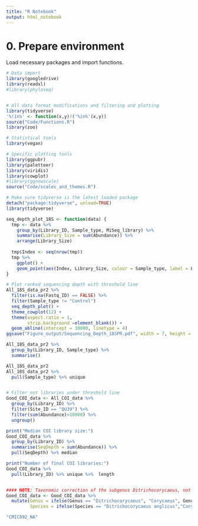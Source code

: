 ```yaml
---
title: "R Notebook"
output: html_notebook
---
```


# 0. Prepare environment

Load necessary packages and import functions.

```r
# Data import
library(googledrive)
library(readxl)
#library(phyloseq)


# All data format modifications and filtering and plotting
library(tidyverse)
'%!in%' <- function(x,y)!('%in%'(x,y))
source("Code/Functions.R")
library(zoo)

# Statistical tools
library(vegan)

# Specific plotting tools
library(ggpubr)
library(paletteer)
library(viridis)
library(cowplot)
#library(ggnewscale)
source("Code/scales_and_themes.R")

# Make sure tidyverse is the latest loaded package
detach("package:tidyverse", unload=TRUE)
library(tidyverse)
```


```r
seq_depth_plot_18S <- function(data) {
  tmp <- data %>%
    group_by(Library_ID, Sample_type, MiSeq_library) %>% 
    summarise(Library_Size = sum(Abundance)) %>% 
    arrange(Library_Size)
  
  tmp$Index <- seq(nrow(tmp))
  tmp %>% 
    ggplot() +
    geom_point(aes(Index, Library_Size, colour = Sample_type, label = Library_ID))
}
```






```r
# Plot ranked sequencing depth with threshold line
All_18S_data_pr2 %>%
  filter(is.na(Fastq_ID) == FALSE) %>%
  filter(Sample_type != "Control")
  seq_depth_plot() +
  theme_cowplot(12) +
  theme(aspect.ratio = 1,
        strip.background =element_blank()) +
  geom_abline(intercept = 10000, linetype = 4)
ggsave("Figure_output/Sequencing_Depth_18SPR.pdf", width = 7, height = 4.5)

All_18S_data_pr2 %>%
  group_by(Library_ID, Sample_type) %>% 
  summarise()

All_18S_data_pr2
All_18S_data_pr2 %>% 
  pull(Sample_type) %>% unique


# Filter out libraries under threshold line
Good_COI_data <- All_COI_data %>% 
  group_by(Library_ID) %>%
  filter(Site_ID == "QU39") %>% 
  filter(sum(Abundance)>10000) %>% 
  ungroup()

print("Median COI library size:")
Good_COI_data %>% 
  group_by(Library_ID) %>% 
  summarise(SeqDepth = sum(Abundance)) %>%
  pull(SeqDepth) %>% median

print("Number of final COI libraries:")
Good_COI_data %>% 
  pull(Library_ID) %>% unique %>%  length


#### NOTE: Taxonomic correction of the subgenus Ditrichocorycaeus, not yet accepted.
Good_COI_data <- Good_COI_data %>%
  mutate(Genus = ifelse(Genus == "Ditrichocorycaeus", "Corycaeus", Genus),
         Species = ifelse(Species == "Ditrichocorycaeus anglicus","Corycaeus anglicus", Species))

"CMIC892_NA"

```
